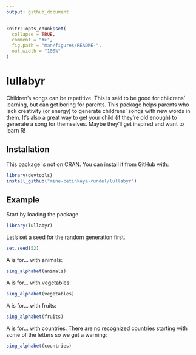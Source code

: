 ```yaml
---
output: github_document
---
```


<!-- README.md is generated from README.Rmd. Please edit that file -->

```r
knitr::opts_chunk$set(
  collapse = TRUE,
  comment = "#>",
  fig.path = "man/figures/README-",
  out.width = "100%"
)
```
# lullabyr

Children's songs can be repetitive. This is said to be good for 
childrens' learning, but can get boring for parents. This package helps 
parents who lack creativity (or energy) to generate childrens' songs with 
new words in them. It's also a great way to get your child (if they're old 
enough) to generate a song for themselves. Maybe they'll get inspired and 
want to learn R!

## Installation

This package is not on CRAN. You can install it from GitHub with:

``` r
library(devtools)
install_github("mine-cetinkaya-rundel/lullabyr")
```

## Example

Start by loading the package.

```r
library(lullabyr)
```

Let's set a seed for the random generation first.

```r
set.seed(52)
```

A is for... with animals:

```r
sing_alphabet(animals)
```

A is for... with vegetables:

```r
sing_alphabet(vegetables)
```

A is for... with fruits:

```r
sing_alphabet(fruits)
```

A is for... with countries. There are no recognized countries starting with 
some of the letters so we get a warning:

```r
sing_alphabet(countries)
```


